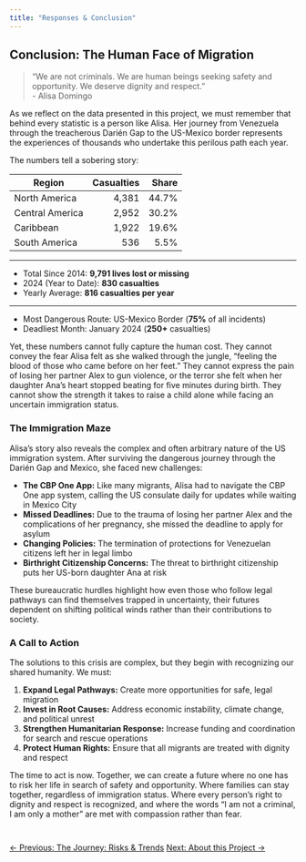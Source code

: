 ```yaml
---
title: "Responses & Conclusion"
---
```


## Conclusion: The Human Face of Migration

> "We are not criminals. We are human beings seeking safety and opportunity. We deserve dignity and respect."  
> - Alisa Domingo

As we reflect on the data presented in this project, we must remember that behind every statistic is a person like Alisa. Her journey from Venezuela through the treacherous Darién Gap to the US-Mexico border represents the experiences of thousands who undertake this perilous path each year.

The numbers tell a sobering story:

::: {.callout-important title="The Human Cost in Numbers"}

| Region           | Casualties | Share   |
|------------------|-----------:|--------:|
| North America    |      4,381 | 44.7%   |
| Central America  |      2,952 | 30.2%   |
| Caribbean        |      1,922 | 19.6%   |
| South America    |        536 |  5.5%   |

---

- Total Since 2014: **9,791 lives lost or missing**
- 2024 (Year to Date): **830 casualties**
- Yearly Average: **816 casualties per year**

---

- Most Dangerous Route: US-Mexico Border (**75%** of all incidents)
- Deadliest Month: January 2024 (**250+** casualties)

:::



Yet, these numbers cannot fully capture the human cost. They cannot convey the fear Alisa felt as she walked through the jungle, "feeling the blood of those who came before on her feet." They cannot express the pain of losing her partner Alex to gun violence, or the terror she felt when her daughter Ana's heart stopped beating for five minutes during birth. They cannot show the strength it takes to raise a child alone while facing an uncertain immigration status.

### The Immigration Maze

Alisa's story also reveals the complex and often arbitrary nature of the US immigration system. After surviving the dangerous journey through the Darién Gap and Mexico, she faced new challenges:

- **The CBP One App:** Like many migrants, Alisa had to navigate the CBP One app system, calling the US consulate daily for updates while waiting in Mexico City
- **Missed Deadlines:** Due to the trauma of losing her partner Alex and the complications of her pregnancy, she missed the deadline to apply for asylum
- **Changing Policies:** The termination of protections for Venezuelan citizens left her in legal limbo
- **Birthright Citizenship Concerns:** The threat to birthright citizenship puts her US-born daughter Ana at risk

These bureaucratic hurdles highlight how even those who follow legal pathways can find themselves trapped in uncertainty, their futures dependent on shifting political winds rather than their contributions to society.

### A Call to Action

The solutions to this crisis are complex, but they begin with recognizing our shared humanity. We must:

1. **Expand Legal Pathways:** Create more opportunities for safe, legal migration
2. **Invest in Root Causes:** Address economic instability, climate change, and political unrest
3. **Strengthen Humanitarian Response:** Increase funding and coordination for search and rescue operations
4. **Protect Human Rights:** Ensure that all migrants are treated with dignity and respect


The time to act is now. Together, we can create a future where no one has to risk her life in search of safety and opportunity. Where families can stay together, regardless of immigration status. Where every person's right to dignity and respect is recognized, and where the words "I am not a criminal, I am only a mother" are met with compassion rather than fear.

<div style="display: flex; justify-content: space-between; margin-top: 2em;">
  <a href="journey-risks.qmd" class="btn btn-outline-secondary">&larr; Previous: The Journey: Risks & Trends</a>
  <a href="about.qmd" class="btn btn-primary">Next: About this Project &rarr;</a>
</div>

